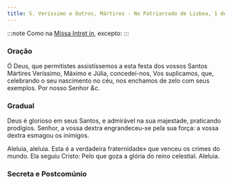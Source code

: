 ```yaml
---
title: S. Veríssimo e Outros, Mártires - No Patriarcado de Lisboa, 1 de Outubro
---
```


:::note
Como na [Missa Intret in](../comum/6muitosmartires1), excepto:
:::


### Oração

Ó Deus, que permitistes assistíssemos a esta festa dos vossos Santos
Mártires Veríssimo, Máximo e Júlia, concedei-nos, Vos suplicamos, que,
celebrando o seu nascimento no céu, nos enchamos de zelo com seus
exemplos. Por nosso Senhor <em>&c.</em>

### Gradual

Deus é glorioso em seus Santos, e admirável na sua majestade, praticando
prodígios. Senhor, a vossa dextra engrandeceu-se pela sua força: a vossa
dextra esmagou os inimigos.

Aleluia, aleluia. Esta é a verdadeira fraternidade» que venceu os crimes
do mundo. Ela seguiu Cristo: Pelo que goza a glória do reino celestial.
Aleluia.

### Secreta e Postcomúnio

<LinkCard
  href="/missal/comum/7muitosmartires2#secreta"
  title="Muitos Mártires - Missa Sapiéntiam sanctórum"
/>
